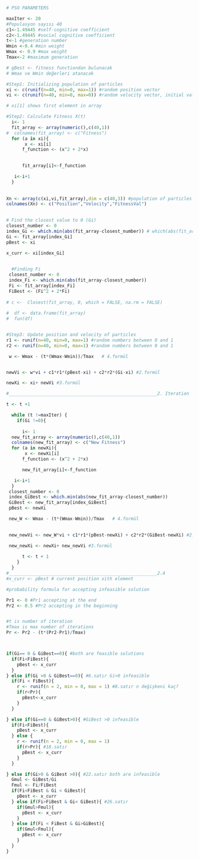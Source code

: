 

```{r}
# PSO PARAMETERS

maxIter <- 20
#Populasyon sayısı 40
c1<-1.49445 #self-cognitive coefficient 
c2<-1.49445 #social cognitive coefficient
t<-1 #generation number
Wmin <-0.4 #min weight
Wmax <- 0.9 #max weight
Tmax<-2 #maximum generation

# gBest <- fitness functiondan bulunacak
# Wmax ve Wmin değerleri atanacak

#Step1: Initializing population of particles
xi <- c(runif(n=40, min=0, max=1)) #random position vector
vi <- c(runif(n=40, min=0, max=0)) #random velocity vector, initial value is 0

# xi[1] shows first element in array

#Step2: Calculate Fitness X(t)
  i<- 1
  fit_array <- array(numeric(),c(40,1)) 
#  colnames(fit_array) <- c("Fitness")
  for (a in xi){
       x <- xi[i]
      f_function <- (x^2 + 2*x)

 
      fit_array[i]<-f_function

   i<-i+1
  }
  
  
Xn <- array(c(xi,vi,fit_array),dim = c(40,3)) #population of particles
colnames(Xn) <- c("Position","Velocity","FitnessVal")

  
# Find the closest value to 0 (Gi)
closest_number <- 0
index_Gi <- which.min(abs(fit_array-closest_number)) # which(abs(fit_array-closest_number)==min(abs(fit_array-closest_number)))
Gi <- fit_array[index_Gi]
pBest <- xi  

x_curr <- xi[index_Gi]

  
  #Finding Fi
 closest_number <- 0
 index_Fi <- which.min(abs(fit_array-closest_number))      
 Fi <- fit_array[index_Fi]
 FiBest <- (Fi^2 + 2*Fi)
 
# c <-  Closest(fit_array, 0, which = FALSE, na.rm = FALSE)
  
#  df <- data.frame(fit_array)
#  fun(df)


#Step3: Update position and velocity of particles
r1 <- runif(n=40, min=0, max=1) #random numbers between 0 and 1
r2 <- runif(n=40, min=0, max=1) #random numbers between 0 and 1

 w <- Wmax - (t*(Wmax-Wmin))/Tmax 	# 4.formül 


newVi <- w*vi + c1*r1*(pBest-xi) + c2*r2*(Gi-xi) #2.formül

newXi <- xi+ newVi #3.formül

#________________________________________________________2. Iteration

t <- t +1

  while (t !=maxIter) {
    if(Gi !=0){
      
      i<- 1
  new_fit_array <- array(numeric(),c(40,1)) 
  colnames(new_fit_array) <- c("New Fitness")
  for (a in newXi){
       x <- newXi[i]
      f_function <- (x^2 + 2*x)

      new_fit_array[i]<-f_function

   i<-i+1
  }
 closest_number <- 0
 index_GiBest <- which.min(abs(new_fit_array-closest_number))      
 GiBest <- new_fit_array[index_GiBest]
 pBest <- newXi

 new_W <- Wmax - (t*(Wmax-Wmin))/Tmax 	# 4.formül 

 
 new_newVi <- new_W*vi + c1*r1*(pBest-newXi) + c2*r2*(GiBest-newXi) #2.formül

 new_newXi <- newXi+ new_newVi #3.formül
      
      t <- t + 1
    } 
  }
#________________________________________________________2.4
#x_curr <- pBest # current position xith element

#probability formula for accepting infeasible solution

Pr1 <- 0 #Pr1 accepting at the end
Pr2 <- 0.5 #Pr2 accepting in the beginning


#t is number of iteration
#Tmax is max number of iterations
Pr <- Pr2 - (t*(Pr2-Pr1)/Tmax)



if(Gi== 0 & GiBest==0){ #both are feasible solutions
  if(Fi<FiBest){
    pBest <- x_curr
  }
} else if(Gi >0 & GiBest==0){ #6.satır Gi>0 infeasible
  if(Fi < FiBest){
    r <- runif(n = 2, min = 0, max = 1) #8.satır n değişkeni kaç?
    if(r<Pr){
      pBest<-x_curr
    }
  }

} else if(Gi==0 & GiBest>0){ #GiBest >0 infeasible
  if(Fi<FiBest){
    pBest <- x_curr
  } else {
    r <- runif(n = 2, min = 0, max = 1) 
    if(r>Pr){ #18.satır
      pBest <- x_curr
    }
  }

} else if(Gi>0 & GiBest >0){ #22.satır both are infeasible
  Gmul <- GiBest/Gi 
  Fmul <- Fi/FiBest
  if(Fi<FiBest & Gi < GiBest){
    pBest <- x_curr
  } else if(Fi>FiBest & Gi< GiBest){ #26.satır
    if(Gmul>Fmul){
      pBest <- x_curr
    }
  } else if(Fi < FiBest & Gi>GiBest){
    if(Gmul<Fmul){
      pBest <- x_curr
    }
  }
}


```



